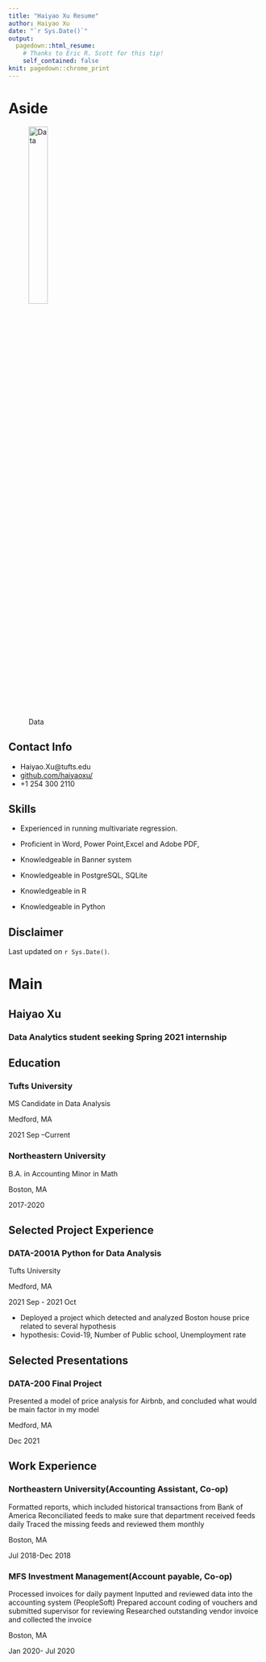 ```yaml
---
title: "Haiyao Xu Resume"
author: Haiyao Xu
date: "`r Sys.Date()`"
output:
  pagedown::html_resume:
    # Thanks to Eric R. Scott for this tip! 
    self_contained: false
knit: pagedown::chrome_print
---
```


Aside
================================================================================


![Data](data_icon.png){width=30%}




Contact Info {#contact}
--------------------------------------------------------------------------------

- <i class="fa fa-envelope"></i>Haiyao.Xu@tufts.edu
- <i class="fa fa-github"></i> [github.com/haiyaoxu/](https://github.com/haiyaoxu/)
- <i class="fa fa-phone"></i> +1 254 300 2110


Skills {#skills}
--------------------------------------------------------------------------------

- Experienced in running multivariate regression. 

- Proficient in Word, Power Point,Excel and Adobe PDF, 

- Knowledgeable in Banner system 

- Knowledgeable in PostgreSQL, SQLite

- Knowledgeable in R

- Knowledgeable in Python



Disclaimer {#disclaimer}
--------------------------------------------------------------------------------

<!--This resume was made with the R package [**pagedown**](https://github.com/rstudio/pagedown).-->

Last updated on `r Sys.Date()`.



Main
================================================================================

Haiyao Xu {#title}
--------------------------------------------------------------------------------

### Data Analytics student seeking Spring 2021 internship


Education {data-icon=graduation-cap data-concise=true}
--------------------------------------------------------------------------------

### Tufts University

MS Candidate in Data Analysis

Medford, MA

2021 Sep --Current


### Northeastern University

B.A. in Accounting
Minor in Math

Boston, MA 

2017-2020



Selected Project Experience {data-icon=chalkboard-teacher}
--------------------------------------------------------------------------------

### DATA-2001A Python for Data Analysis 

Tufts University

Medford, MA

2021 Sep - 2021 Oct

<!--::: concise-->
- Deployed a project which detected and analyzed Boston house price related to several hypothesis
- hypothesis: Covid-19, Number of Public school, Unemployment rate
<!--:::-->



Selected Presentations {data-icon=comment-alt}
--------------------------------------------------------------------------------
### DATA-200 Final Project
Presented a model of price analysis for Airbnb, and concluded what would be main factor in my model

Medford, MA

Dec 2021


Work Experience {data-icon=comment-alt}
--------------------------------------------------------------------------------
### Northeastern University(Accounting Assistant, Co-op)

Formatted reports, which included historical transactions from Bank of America
Reconciliated feeds to make sure that department received feeds daily
Traced the missing feeds and reviewed them monthly
 
Boston, MA

Jul 2018-Dec 2018

### MFS Investment Management(Account payable, Co-op)
Processed invoices for daily payment
Inputted and reviewed data into the accounting system (PeopleSoft)
Prepared account coding of vouchers and submitted supervisor for reviewing 
Researched outstanding vendor invoice and collected the invoice

Boston, MA

Jan 2020- Jul 2020

